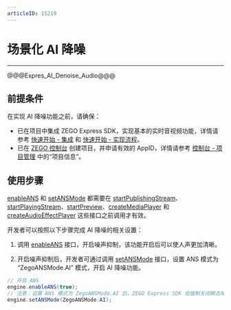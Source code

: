 ```yaml
---
articleID: 15219
---
```

# 场景化 AI 降噪

- - -

@@@Expres_AI_Denoise_Audio@@@

## 前提条件

在实现 AI 降噪功能之前，请确保：

- 已在项目中集成 ZEGO Express SDK，实现基本的实时音视频功能，详情请参考 [快速开始 - 集成](!Integration/SDK_Integration) 和 [快速开始 - 实现流程](!Integration/Solution_Implementation)。
- 已在 [ZEGO 控制台](https://console.zego.im) 创建项目，并申请有效的 AppID，详情请参考 [控制台 - 项目管理](#12107) 中的“项目信息”。


## 使用步骤

<div class = "mk-warning">

[enableANS](@enableANS) 和 [setANSMode](@setANSMode) 都需要在 [startPublishingStream](@startPublishingStream)、[startPlayingStream](@startPlayingStream)、[startPreview](@startPreview)、[createMediaPlayer](@createMediaPlayer) 和 [createAudioEffectPlayer](@createAudioEffectPlayer) 这些接口之前调用才有效。
</div>

开发者可以按照以下步骤完成 AI 降噪的相关设置：

1. 调用 [enableANS](@enableANS) 接口，开启噪声抑制，该功能开启后可以使人声更加清晰。

2. 开启噪声抑制后，开发者可通过调用 [setANSMode](@setANSMode) 接口，设置 ANS 模式为 “ZegoANSMode.AI” 模式，开启 AI 降噪功能。

```java
// 开启 ANS
engine.enableANS(true);
// 注意：设置 ANS 模式为 ZegoANSMode.AI 后，ZEGO Express SDK 会强制关闭瞬态噪声抑制 [enableTransientANS]
engine.setANSMode(ZegoANSMode.AI);
```
